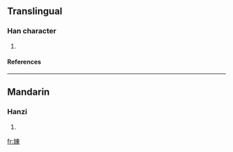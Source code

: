 ==Translingual==
===Han character===
{{Han char|rn=38|rad=女|as=08|sn=11|four=|canj=女木田 (VDW)}}
# {{defn|Han|sort=女08}}
====References====
{{Han ref|kx=0263.390|dkj=06375|hdz=21056.100|uh=5A3B|ud=23099}}
----
==Mandarin==
===Hanzi===
{{cmn-hanzi|pin=[[dōng]] ([[dong1]])|wg=tung<sup>1</sup>}}
# {{defn|Mandarin}}

[[fr:娻]]